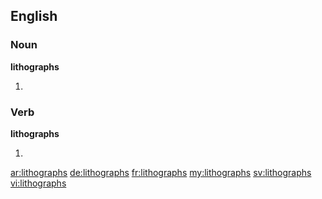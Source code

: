 ==English==

===Noun===
'''lithographs'''

# {{plural of|lithograph}}

===Verb===
'''lithographs'''

# {{en-third-person singular of|lithograph}}

[[ar:lithographs]]
[[de:lithographs]]
[[fr:lithographs]]
[[my:lithographs]]
[[sv:lithographs]]
[[vi:lithographs]]